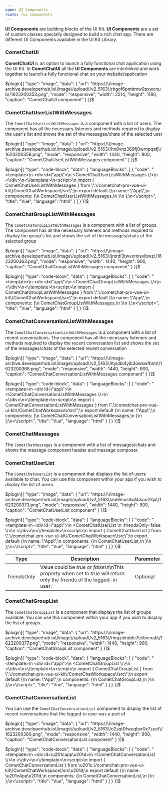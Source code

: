 ```yaml
---
name: UI Components
route: /ui-components
---
```


**UI Components** are building blocks of the UI Kit. **UI Components** are a set of custom classes specially designed to build a rich chat app. There are different UI Components available in the
UI Kit Library.

### CometChatUI

**CometChatUI** is an option to launch a fully functional chat application using the UI Kit. In **CometChatUI**  all the **UI Components** are interlinked and work together to launch a fully functional chat on your website/application

$plugin[{
    "type": "image",
    "data": {
        "url": "https:\/\/image-archive.developerhub.io\/image\/upload\/v2_5163\/rhgof6pmttmw0pxwcnub\/1623200353.png",
        "mode": "responsive",
        "width": 2514,
        "height": 1180,
        "caption": "CometChatUI component"
    }
}]$

### CometChatUserListWithMessages

The `CometChatUserListWithMessages` is a component with a list of users. The component has all the necessary listeners and methods required to display the user's list and shows the set of the messages/chats of the selected user

$plugin[{
    "type": "image",
    "data": {
        "url": "https:\/\/image-archive.developerhub.io\/image\/upload\/v2_5163\/hn8vnz369fj0wrnpqafj\/1623200359.png",
        "mode": "responsive",
        "width": 1440,
        "height": 900,
        "caption": "CometChatUserListWithMessages component"
    }
}]$

$plugin[{
    "type": "code-block",
    "data": {
        "languageBlocks": [
            {
                "code": "<template>\n <div id=\"app\">\n   <CometChatUserListWithMessages \/>\n <\/div>\n<\/template>\n<script>\n import { CometChatUserListWithMessages } from \".\/cometchat-pro-vue-ui-kit\/CometChatWorkspace\/src\";\n export default {\n   name: \"App\",\n   components: {\n     CometChatUserListWithMessages,\n   }\n };\n<\/script>",
                "title": "Vue",
                "language": "html"
            }
        ]
    }
}]$

### CometChatGroupListWithMessages

The `CometChatGroupListWithMessages` is a component with a list of groups. The component has all the necessary listeners and methods required to display the group's list and shows the set of the messages/chats of the selected group

$plugin[{
    "type": "image",
    "data": {
        "url": "https:\/\/image-archive.developerhub.io\/image\/upload\/v2_5163\/jntrdi3twvxrnisvibwz\/1623200363.png",
        "mode": "responsive",
        "width": 1440,
        "height": 900,
        "caption": "CometChatGroupListWithMessages component"
    }
}]$

$plugin[{
    "type": "code-block",
    "data": {
        "languageBlocks": [
            {
                "code": "<template>\n <div id=\"app\">\n   <CometChatGroupListWithMessages \/>\n <\/div>\n<\/template>\n<script>\n import { CometChatGroupListWithMessages } from \".\/cometchat-pro-vue-ui-kit\/CometChatWorkspace\/src\";\n export default {\n   name: \"App\",\n   components: {\n     CometChatGroupListWithMessages,\n   }\n };\n<\/script>",
                "title": "Vue",
                "language": "html"
            }
        ]
    }
}]$

### CometChatConversationListWithMessages

The `CometChatConversationListWithMessages` is a component with a list of recent conversations. The component has all the necessary listeners and methods required to display the recent conversation list and shows the set of the messages/chats of the selected recent conversation

$plugin[{
    "type": "image",
    "data": {
        "url": "https:\/\/image-archive.developerhub.io\/image\/upload\/v2_5163\/ltyidbl4yib3owkwfbmt\/1623200368.png",
        "mode": "responsive",
        "width": 1440,
        "height": 900,
        "caption": "CometChatConversationListWithMessages component"
    }
}]$

$plugin[{
    "type": "code-block",
    "data": {
        "languageBlocks": [
            {
                "code": "<template>\n <div id=\"app\">\n   <CometChatConversationListWithMessages \/>\n <\/div>\n<\/template>\n<script>\n import { CometChatConversationListWithMessages } from \".\/cometchat-pro-vue-ui-kit\/CometChatWorkspace\/src\";\n export default {\n   name: \"App\",\n   components: {\n     CometChatConversationListWithMessages,\n   }\n };\n<\/script>",
                "title": "Vue",
                "language": "html"
            }
        ]
    }
}]$

### CometChatMessages

The `CometChatMessages` is a component with a list of messages/chats and shows the message component header and message composer.

### CometChatUserList

The `CometChatUserList` is a component that displays the list of users available to chat. You can use this component within your app if you wish to display the list of users.

$plugin[{
    "type": "image",
    "data": {
        "url": "https:\/\/image-archive.developerhub.io\/image\/upload\/v2_5163\/au6lmuslkqf4isou23ja\/1623200373.png",
        "mode": "responsive",
        "width": 1440,
        "height": 900,
        "caption": "CometChatUserList component"
    }
}]$

$plugin[{
    "type": "code-block",
    "data": {
        "languageBlocks": [
            {
                "code": "<template>\n <div id=\"app\">\n   <CometChatUserList \n        :friendsOnly=false \/>\n <\/div>\n<\/template>\n<script>\n import { CometChatUserList } from \".\/cometchat-pro-vue-ui-kit\/CometChatWorkspace\/src\";\n export default {\n   name: \"App\",\n   components: {\n     CometChatUserList,\n   }\n };\n<\/script>",
                "title": "Vue",
                "language": "html"
            }
        ]
    }
}]$

| Type | Description | Parameter | 
| ---- | ---- | ---- | 
| friendsOnly | Value could be _true_ or _false_\n\nThis property when set to true will return only the friends of the logged-in user. | Optional | 


### CometChatGroupList

The `CometChatGroupList` is a component that displays the list of groups available. You can use this component within your app if you wish to display the list of groups.

$plugin[{
    "type": "image",
    "data": {
        "url": "https:\/\/image-archive.developerhub.io\/image\/upload\/v2_5163\/fmqziohdde7teibvrxab\/1623200377.png",
        "mode": "responsive",
        "width": 1440,
        "height": 900,
        "caption": "CometChatGroupList component"
    }
}]$

$plugin[{
    "type": "code-block",
    "data": {
        "languageBlocks": [
            {
                "code": "<template>\n <div id=\"app\">\n   <CometChatGroupList \/>\n <\/div>\n<\/template>\n<script>\n import { CometChatGroupList } from \".\/cometchat-pro-vue-ui-kit\/CometChatWorkspace\/src\";\n export default {\n   name: \"App\",\n   components: {\n     CometChatGroupList,\n   }\n };\n<\/script>",
                "title": "Vue",
                "language": "html"
            }
        ]
    }
}]$

### CometChatConversationList

You can use the `CometChatConversationList` component to display the list of recent conversations that the logged-in user was a part of.

$plugin[{
    "type": "image",
    "data": {
        "url": "https:\/\/image-archive.developerhub.io\/image\/upload\/v2_5163\/o2zqt0fwuqbxr0x7zuef\/1623200380.png",
        "mode": "responsive",
        "width": 1440,
        "height": 900,
        "caption": "CometChatConversationList component"
    }
}]$

$plugin[{
    "type": "code-block",
    "data": {
        "languageBlocks": [
            {
                "code": "<template>\n <div id=\u201capp\u201d>\n   <CometChatConversationList \/>\n <\/div>\n<\/template>\n<script>\n import { CometChatConversationList } from \u201c.\/cometchat-pro-vue-ui-kit\/CometChatWorkspace\/src\u201d;\n export default {\n   name: \u201cApp\u201d,\n   components: {\n     CometChatConversationList,\n   }\n };\n<\/script>",
                "title": "Vue",
                "language": "html"
            }
        ]
    }
}]$
